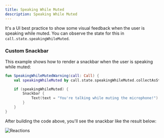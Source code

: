 ```yaml
---
title: Speaking While Muted
description: Speaking While Muted
---
```


It's a UI best practice to show some visual feedback when the user is speaking while muted.
You can observe the state for this in `call.state.speakingWhileMuted`.

### Custom Snackbar

This example shows how to render a snackbar when the user is speaking while muted:

```kotlin
fun SpeakingWhileMutedWarning(call: Call) {
    val speakingWhileMuted by call.state.speakingWhileMuted.collectAsState()

    if (speakingWhileMuted) {
        Snackbar {
            Text(text = "You're talking while muting the microphone!")
        }
    }
}
```

After building the code above, you'll see the snackbar like the result below:

![Reactions](../assets/cookbook/speaking-while-muted-call.png)